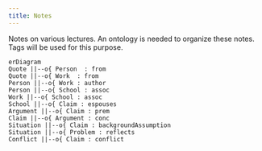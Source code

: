 ```yaml
---
title: Notes
---
```


Notes on various lectures. An ontology is needed to organize these notes. Tags will be used for this purpose.


```mermaid
erDiagram 
Quote ||--o{ Person  : from
Quote ||--o{ Work  : from
Person ||--o{ Work : author
Person ||--o{ School : assoc
Work ||--o{ School : assoc
School ||--o{ Claim : espouses
Argument ||--o{ Claim : prem
Claim ||--o{ Argument : conc
Situation ||--o{ Claim : backgroundAssumption
Situation ||--o{ Problem : reflects
Conflict ||--o{ Claim : conflict
```

